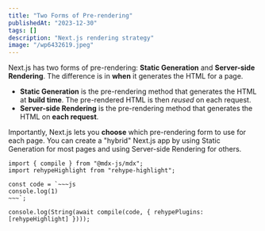 ```yaml
---
title: "Two Forms of Pre-rendering"
publishedAt: "2023-12-30"
tags: []
description: "Next.js rendering strategy"
image: "/wp6432619.jpeg"
---
```


Next.js has two forms of pre-rendering: **Static Generation** and **Server-side Rendering**. The difference is in **when** it generates the HTML for a page.

- **Static Generation** is the pre-rendering method that generates the HTML at **build time**. The pre-rendered HTML is then _reused_ on each request.
- **Server-side Rendering** is the pre-rendering method that generates the HTML on **each request**.

Importantly, Next.js lets you **choose** which pre-rendering form to use for each page. You can create a "hybrid" Next.js app by using Static Generation for most pages and using Server-side Rendering for others.

```tsx path="example.js"
import { compile } from "@mdx-js/mdx";
import rehypeHighlight from "rehype-highlight";

const code = `~~~js
console.log(1)
~~~`;

console.log(String(await compile(code, { rehypePlugins: [rehypeHighlight] })));
```
